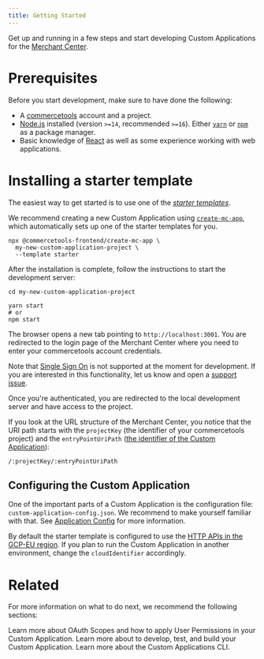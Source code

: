 ```yaml
---
title: Getting Started
---
```


Get up and running in a few steps and start developing Custom Applications for the [Merchant Center](https://commercetools.com/features/business-tooling).

# Prerequisites

Before you start development, make sure to have done the following:

- A [commercetools](https://docs.commercetools.com/tutorials/getting-started) account and a project.
- [Node.js](https://nodejs.org/en/) installed (version `>=14`, recommended `>=16`). Either [`yarn`](https://yarnpkg.com/) or [`npm`](https://www.npmjs.com/get-npm) as a package manager.
- Basic knowledge of [React](https://reactjs.org/) as well as some experience working with web applications.

# Installing a starter template

The easiest way to get started is to use one of the [_starter templates_](https://github.com/commercetools/merchant-center-application-kit/tree/main/application-templates).

We recommend creating a new Custom Application using [`create-mc-app`](/api-reference/create-mc-app), which automatically sets up one of the starter templates for you.

```console noPromptLines="2-3"
npx @commercetools-frontend/create-mc-app \
  my-new-custom-application-project \
  --template starter
```

After the installation is complete, follow the instructions to start the development server:

```console
cd my-new-custom-application-project

yarn start
# or
npm start
```

The browser opens a new tab pointing to `http://localhost:3001`. You are redirected to the login page of the Merchant Center where you need to enter your commercetools account credentials.

<Info>

Note that [Single Sign On](https://docs.commercetools.com/merchant-center/single-sign-on-beta) is not supported at the moment for development. If you are interested in this functionality, let us know and open a [support issue](https://github.com/commercetools/merchant-center-application-kit/issues/new/choose).

</Info>

Once you're authenticated, you are redirected to the local development server and have access to the project.

If you look at the URL structure of the Merchant Center, you notice that the URI path starts with the `projectKey` (the identifier of your commercetools project) and the `entryPointUriPath` ([the identifier of the Custom Application](/api-reference/application-config#entrypointuripath)):

```
/:projectKey/:entryPointUriPath
```

## Configuring the Custom Application

One of the important parts of a Custom Application is the configuration file: `custom-application-config.json`.
We recommend to make yourself familiar with that. See [Application Config](/api-reference/application-config) for more information.

By default the starter template is configured to use the [HTTP APIs in the GCP-EU region](https://docs.commercetools.com/api/general-concepts#regions). If you plan to run the Custom Application in another environment, change the `cloudIdentifier` accordingly.

# Related

For more information on what to do next, we recommend the following sections:

<Cards smallTitle clickable>
  <Card
    title="OAuth Scopes and User Permissions"
    href="/concepts/oauth-scopes-and-user-permissions"
  >
    Learn more about OAuth Scopes and how to apply User Permissions in your Custom Application.
  </Card>
  <Card
    title="Development guidelines"
    href="/development"
  >
    Learn more about to develop, test, and build your Custom Application.
  </Card>
  <Card
    title="CLI"
    href="/api-reference/cli"
  >
    Learn more about the Custom Applications CLI.
  </Card>
</Cards>
